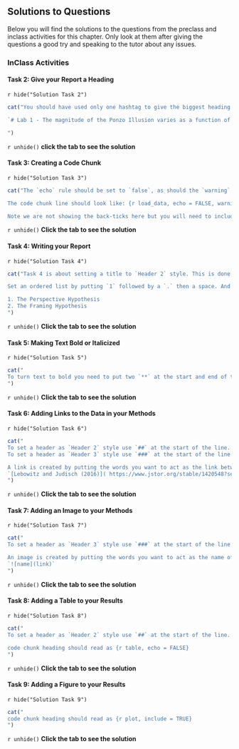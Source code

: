 ## Solutions to Questions

Below you will find the solutions to the questions from the preclass and inclass activities for this chapter. Only look at them after giving the questions a good try and speaking to the tutor about any issues.

### InClass Activities

#### Task 2: Give your Report a Heading

`r hide("Solution Task 2")`
```r
cat("You should have used only one hashtag to give the biggest heading size.

`# Lab 1 - The magnitude of the Ponzo Illusion varies as a function of Age`

")
```
`r unhide()`
**click the tab to see the solution**
<br>

#### Task 3: Creating a Code Chunk

`r hide("Solution Task 3")`
```r

cat("The `echo` rule should be set to `false`, as should the `warning` rule and `message` rule.

The code chunk line should look like: {r load_data, echo = FALSE, warning = FALSE, message = FALSE}.

Note we are not showing the back-ticks here but you will need to include them.")
```
`r unhide()`
**Click the tab to see the solution**
<br>

#### Task 4: Writing your Report

`r hide("Solution Task 4")`
```r

cat("Task 4 is about setting a title to `Header 2` style. This is done via two `##` at the start of the line - before the word Introduction in this case but dont forget the space. Worth noting that in normal scripts of R a `#` would result in turning the line into a comment. Here it sets it as `Header 2` much like a Word document header

Set an ordered list by putting `1` followed by a `.` then a space. And so on. It will only work if there is a empty line above the list as such:

1. The Perspective Hypothesis
2. The Framing Hypothesis
")
```
`r unhide()`
**Click the tab to see the solution**
<br>

#### Task 5: Making Text Bold or Italicized

`r hide("Solution Task 5")`
```r
cat("
To turn text to bold you need to put two `**` at the start and end of the word or sentence you want as bold. 
")
```
`r unhide()`
**Click the tab to see the solution**
<br>

#### Task 6: Adding Links to the Data in your Methods

`r hide("Solution Task 6")`
```r
cat("
To set a header as `Header 2` style use `##` at the start of the line.
To set a header as `Header 3` style use `###` at the start of the line.

A link is created by putting the words you want to act as the link between `[]` and then the link immediately after in `()` e.g. 
`[Lebowitz and Judisch (2016)]( https://www.jstor.org/stable/1420548?seq=1#page_scan_tab_contents)`
")
```
`r unhide()`
**Click the tab to see the solution**
<br>

#### Task 7: Adding an Image to your Methods

`r hide("Solution Task 7")`
```r
cat("
To set a header as `Header 3` style use `###` at the start of the line.

An image is created by putting the words you want to act as the name of the image `[]` and then the link to the image immediately after in `()`. The key thing is to start with an exclamation mark `!` e.g. 
`![name](link)`
")
```
`r unhide()`
**Click the tab to see the solution**
<br>

#### Task 8: Adding a Table to your Results

`r hide("Solution Task 8")`
```r
cat("
To set a header as `Header 2` style use `##` at the start of the line.

code chunk heading should read as {r table, echo = FALSE}
")
```
`r unhide()`
**Click the tab to see the solution**
<br>

#### Task 9: Adding a Figure to your Results

`r hide("Solution Task 9")`
```r
cat("
code chunk heading should read as {r plot, include = TRUE}
")
```
`r unhide()`
**Click the tab to see the solution**
<br>


